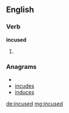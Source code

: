 ==English==

===Verb===
'''incused'''

# {{past of|[[incuse]]}}

===Anagrams===
* {{alphagram|cdeinsu}}
* [[incudes#English|incudes]]
* [[induces#English|induces]]

[[de:incused]]
[[mg:incused]]